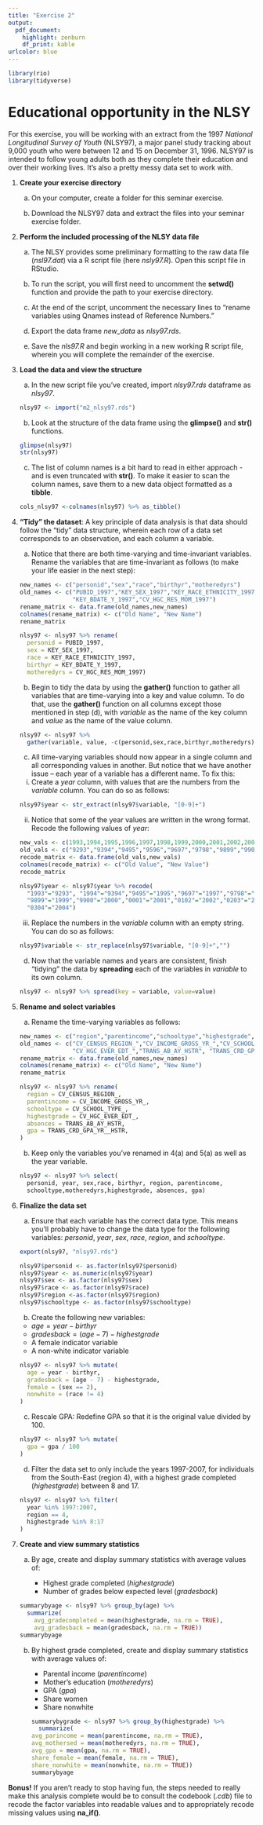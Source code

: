 ```yaml
---
title: "Exercise 2"
output: 
  pdf_document:
    highlight: zenburn
    df_print: kable
urlcolor: blue
---
```


```r
library(rio)
library(tidyverse)
```

# Educational opportunity in the NLSY

For this exercise, you will be working with an extract from the 1997 *National 
Longitudinal Survey of Youth* (NLSY97),\footnote{Available at \href{https://www.nlsinfo.org/investigator/}{https://www.nlsinfo.org/investigator/}. 
Keep in mind that this exercise is strictly pedagogical - we ignore things like missing 
value codes in the data, hence there are obvious errors.} 
a major panel study tracking about 9,000 youth who were between 12 and 15 on 
December 31, 1996. NLSY97 is intended to follow young adults both as they 
complete their education and over their working lives.  It's also a pretty 
messy data set to work with.

1.  **Create your exercise directory**
  
    a. On your computer, create a folder for this seminar exercise.
    
    b. Download the NLSY97 data and extract the files into your seminar exercise folder.

2.  **Perform the included processing of the NLSY data file**
    
    a. The NLSY provides some preliminary formatting to the raw data file (*nsl97.dat*)
    via a R script file (here *nsly97.R*). Open this script file in RStudio.
    
    b. To run the script, you will first need to uncomment the **setwd()** 
    function and provide the path to your exercise directory.
    
    c. At the end of the script, uncomment the necessary lines to "rename 
    variables using Qnames instead of Reference Numbers."
    
    d. Export the data frame *new_data* as *nlsy97.rds*.
    
    e. Save the *nls97.R* and begin working in a new working R script file, 
    wherein you will complete the remainder of the exercise.

3. **Load the data and view the structure**

    a. In the new script file you've created, import *nlsy97.rds* dataframe as
    *nlsy97*.
    ```r
    nlsy97 <- import("m2_nlsy97.rds")
    ```    
    
    b. Look at the structure of the data frame using the **glimpse()** and **str()** functions.
    ```r
    glimpse(nlsy97)
    str(nlsy97)
    ```    
    
    c. The list of column names is a bit hard to read in either approach - and is even 
    truncated with **str()**. To make it easier to scan the column names, save them
    to a new data object formatted as a **tibble**.
    ```r
    cols_nlsy97 <-colnames(nlsy97) %>% as_tibble()
    ```        

4. **"Tidy" the dataset**: A key principle of data analysis is that data should follow the "tidy" data 
structure, wherein each row of a data set corresponds to an observation, and
each column a variable.

    a. Notice that there are both time-varying and time-invariant variables. 
    Rename the variables that are time-invariant as follows (to make your life 
    easier in the next step):
    
    ```r
    new_names <- c("personid","sex","race","birthyr","motheredyrs")
    old_names <- c("PUBID_1997","KEY_SEX_1997","KEY_RACE_ETHNICITY_1997",
                   "KEY_BDATE_Y_1997","CV_HGC_RES_MOM_1997")
    rename_matrix <- data.frame(old_names,new_names)
    colnames(rename_matrix) <- c("Old Name", "New Name")
    rename_matrix
    
    nlsy97 <- nlsy97 %>% rename(
      personid = PUBID_1997,
      sex = KEY_SEX_1997,
      race = KEY_RACE_ETHNICITY_1997,
      birthyr = KEY_BDATE_Y_1997,
      motheredyrs = CV_HGC_RES_MOM_1997)
    ``` 
    
    b. Begin to tidy the data by using the **gather()** function to gather 
    all variables that are time-varying into a key and value column. To do that,
    use the **gather()** function on all columns except those mentioned in step (d), with 
    *variable* as the name of the key column and *value* as the name of the value 
    column.
    
    ```r
    nlsy97 <- nlsy97 %>% 
      gather(variable, value, -c(personid,sex,race,birthyr,motheredyrs))
    ```      
  
    c. All time-varying variables should now appear in a single column and all 
    corresponding values in another. But notice that we have another issue -- 
    each year of a variable has a different name. To fix this:
    
      (i) Create a *year* column, with values that are the numbers from the *variable* column. 
      You can do so as follows:
      
    ```r
    nlsy97$year <- str_extract(nlsy97$variable, "[0-9]+")
    ```   
      
      (ii) Notice that some of the year values are written in the wrong format. 
      Recode the following values of *year*:
      
    ```r
    new_vals <- c(1993,1994,1995,1996,1997,1998,1999,2000,2001,2002,2003,2004)
    old_vals <- c("9293","9394","9495","9596","9697","9798","9899","9900","0001","0102","0203","0304")
    recode_matrix <- data.frame(old_vals,new_vals)
    colnames(recode_matrix) <- c("Old Value", "New Value")
    recode_matrix
    
    nlsy97$year <- nlsy97$year %>% recode(
      "1993"="9293", "1994"="9394","9495"="1995","9697"="1997","9798"="1998",
      "9899"="1999","9900"="2000","0001"="2001","0102"="2002","0203"="2003",
      "0304"="2004")
    
    
    ```       

      (iii) Replace the numbers in the *variable* column with an empty string.  You can 
      do so as follows:
      
    ```r
    nlsy97$variable <- str_replace(nlsy97$variable, "[0-9]+","")
    ```
      
      d. Now that the variable names and years are consistent, finish "tidying" 
      the data by **spreading** each of the variables in *variable* to its 
      own column.
    ```r
    nlsy97 <- nlsy97 %>% spread(key = variable, value=value)
    ```

4. **Rename and select variables**

    a. Rename the time-varying variables as follows:
    
    ```r
    new_names <- c("region","parentincome","schooltype","highestgrade","absences","gpa")
    old_names <- c("CV_CENSUS_REGION_","CV_INCOME_GROSS_YR_","CV_SCHOOL_TYPE_",
                   "CV_HGC_EVER_EDT_","TRANS_AB_AY_HSTR", "TRANS_CRD_GPA_YR__HSTR")
    rename_matrix <- data.frame(old_names,new_names)
    colnames(rename_matrix) <- c("Old Name", "New Name")
    rename_matrix
    
    nlsy97 <- nlsy97 %>% rename(
      region = CV_CENSUS_REGION_,
      parentincome = CV_INCOME_GROSS_YR_,
      schooltype = CV_SCHOOL_TYPE_,
      highestgrade = CV_HGC_EVER_EDT_,
      absences = TRANS_AB_AY_HSTR,
      gpa = TRANS_CRD_GPA_YR__HSTR,
    )
    ``` 

    b. Keep only the variables you've renamed in 4(a) and 5(a) as well as the 
    year variable. 
  
    ```r
    
    nlsy97 <- nlsy97 %>% select(
      personid, year, sex,race, birthyr, region, parentincome,
      schooltype,motheredyrs,highestgrade, absences, gpa)
    
    ```

5. **Finalize the data set**

    a. Ensure that each variable has the correct data type.  This means you'll 
    probably have to change the data type for the following variables: 
    *personid*, *year*, *sex*, *race*, *region*, and *schooltype*.
    ```r
    
    export(nlsy97, "nlsy97.rds")
    
    nlsy97$personid <- as.factor(nlsy97$personid)
    nlsy97$year <- as.numeric(nlsy97$year)
    nlsy97$sex <- as.factor(nlsy97$sex)
    nlsy97$race <- as.factor(nlsy97$race)
    nlsy97$region <-as.factor(nlsy97$region)
    nlsy97$schooltype <- as.factor(nlsy97$schooltype)
    ```

    b. Create the following new variables:
      - $age = year - birthyr$
      - $gradesback = (age - 7)- highestgrade$
      - A female indicator variable
      - A non-white indicator variable
      
    ```r
    nlsy97 <- nlsy97 %>% mutate(
      age = year - birthyr,
      gradesback = (age - 7) - highestgrade,
      female = (sex == 2),
      nonwhite = (race != 4)
    )
    ```
    
    c. Rescale GPA: Redefine GPA so that it is the original value divided by 100.

    ```r
    nlsy97 <- nlsy97 %>% mutate(
      gpa = gpa / 100
    )
    ```   
    
    d. Filter the data set to only include the years 1997-2007, for individuals 
    from the South-East (region 4), with a highest grade completed (*highestgrade*) 
    between 8 and 17.

    ```r
    nlsy97 <- nlsy97 %>% filter(
      year %in% 1997:2007,
      region == 4,
      highestgrade %in% 8:17
    )
    ```
  
6. **Create and view summary statistics**

    a. By age, create and display summary statistics with average values of:\footnote{For both summary statistics tables, you may need to use the na.rm = TRUE to remove missing values when calculating the averages.}
        
        - Highest grade completed (*highestgrade*)
        - Number of grades below expected level (*gradesback*)
        
    ```r
    summarybyage <- nlsy97 %>% group_by(age) %>% 
      summarize(
        avg_gradecompleted = mean(highestgrade, na.rm = TRUE),
        avg_gradesback = mean(gradesback, na.rm = TRUE))
    summarybyage
    ```
    b. By highest grade completed, create and display summary statistics with average 
    values of:
    
        - Parental income (*parentincome*)
        - Mother's education (*motheredyrs*)
        - GPA (*gpa*)
        - Share women
        - Share nonwhite
    ```r
    summarybygrade <- nlsy97 %>% group_by(highestgrade) %>% 
      summarize(
        avg_parincome = mean(parentincome, na.rm = TRUE),
        avg_mothersed = mean(motheredyrs, na.rm = TRUE),
        avg_gpa = mean(gpa, na.rm = TRUE),
        share_female = mean(female, na.rm = TRUE),
        share_nonwhite = mean(nonwhite, na.rm = TRUE))
    summarybyage
    ```
    

\vspace{15em}

**Bonus!** If you aren't ready to stop having fun, the steps needed to really 
make this analysis complete would be to consult the codebook (*.cdb*) file to 
recode the factor variables into readable values and to appropriately recode 
missing values using **na_if()**.